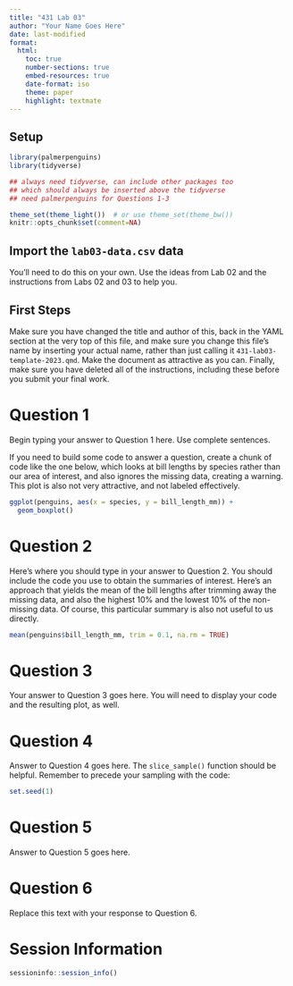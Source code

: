 ---
title: "431 Lab 03"
author: "Your Name Goes Here"
date: last-modified
format: 
  html:
    toc: true
    number-sections: true
    embed-resources: true
    date-format: iso
    theme: paper
    highlight: textmate
---

## Setup

```{r, message = FALSE, warning = FALSE}
library(palmerpenguins)
library(tidyverse)

## always need tidyverse, can include other packages too
## which should always be inserted above the tidyverse
## need palmerpenguins for Questions 1-3

theme_set(theme_light())  # or use theme_set(theme_bw())
knitr::opts_chunk$set(comment=NA)
```

## Import the `lab03-data.csv` data 

You'll need to do this on your own. Use the ideas from Lab 02 and the instructions from Labs 02 and 03 to help you. 

## First Steps

Make sure you have changed the title and author of this, back in the YAML section at the very top of this file, and make sure you change this file's name by inserting your actual name, rather than just calling it `431-lab03-template-2023.qmd`. Make the document as attractive as you can. Finally, make sure you have deleted all of the instructions, including these before you submit your final work.

# Question 1

Begin typing your answer to Question 1 here. Use complete sentences.

If you need to build some code to answer a question, create a chunk of code like the one below, which looks at bill lengths by species rather than our area of interest, and also ignores the missing data, creating a warning. This plot is also not very attractive, and not labeled effectively. 

```{r q01_box}
ggplot(penguins, aes(x = species, y = bill_length_mm)) +
  geom_boxplot()
```

# Question 2

Here's where you should type in your answer to Question 2. You should include the code you use to obtain the summaries of interest. Here's an approach that yields the mean of the bill lengths after trimming away the missing data, and also the highest 10% and the lowest 10% of the non-missing data. Of course, this particular summary is also not useful to us directly.

```{r q02_trimmed_mean_bill_length}
mean(penguins$bill_length_mm, trim = 0.1, na.rm = TRUE)
```

# Question 3

Your answer to Question 3 goes here. You will need to display your code and the resulting plot, as well.

# Question 4

Answer to Question 4 goes here. The `slice_sample()` function should be helpful. Remember to precede your sampling with the code:

```{r}
set.seed(1)
```

# Question 5

Answer to Question 5 goes here.

# Question 6

Replace this text with your response to Question 6.

# Session Information

```{r}
sessioninfo::session_info()
```
